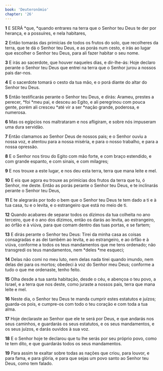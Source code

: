 ```yaml
---
book: 'Deuteronômio'
chapter: '26'
---
```


**1** E SERÁ *que, *quando entrares na terra que o Senhor teu Deus te der por herança, e a possuíres, e nela habitares,

**2** Então tomarás das primícias de todos os frutos do solo, que recolheres da terra, que te dá o Senhor teu Deus, e as porás num cesto, e irás ao lugar que escolher o Senhor teu Deus, para ali fazer habitar o seu nome.

**3** E irás ao sacerdote, que houver naqueles dias, e dir-lhe-ás: Hoje declaro perante o Senhor teu Deus que entrei na terra que o Senhor jurou a nossos pais dar-nos.

**4** E o sacerdote tomará o cesto da tua mão, e o porá diante do altar do Senhor teu Deus.

**5** Então testificarás perante o Senhor teu Deus, e dirás: Arameu, prestes a perecer, *foi *meu pai, e desceu ao Egito, e ali peregrinou com pouca gente, porém ali cresceu *até vir a ser *nação grande, poderosa, e numerosa.

**6** Mas os egípcios nos maltrataram e nos afligiram, e sobre nós impuseram uma dura servidão.

**7** Então clamamos ao Senhor Deus de nossos pais; e o Senhor ouviu a nossa voz, e atentou para a nossa miséria, e para o nosso trabalho, e para a nossa opressão.

**8** E o Senhor nos tirou do Egito com mão forte, e com braço estendido, e com grande espanto, e com sinais, e com milagres;

**9** E nos trouxe a este lugar, e nos deu esta terra, terra que mana leite e mel.

**10** E eis que agora eu trouxe as primícias dos frutos da terra que tu, ó Senhor, me deste. Então as porás perante o Senhor teu Deus, e te inclinarás perante o Senhor teu Deus,

**11** E te alegrarás por todo o bem que o Senhor teu Deus te tem dado a ti e à tua casa, tu e o levita, e o estrangeiro que está no meio de ti.

**12** Quando acabares de separar todos os dízimos da tua colheita no ano terceiro, que é o ano dos dízimos, então os darás ao levita, ao estrangeiro, ao órfão e à viúva, para que comam dentro das tuas portas, e se fartem;

**13** E dirás perante o Senhor teu Deus: Tirei da minha casa as coisas consagradas e as dei também ao levita, e ao estrangeiro, e ao órfão e à viúva, conforme a todos os teus mandamentos que me tens ordenado; não transgredi os teus mandamentos, nem *deles *me esqueci;

**14** Delas não comi no meu luto, nem delas nada tirei quando imundo, nem delas dei para os mortos; obedeci à voz do Senhor meu Deus; conforme a tudo o que me ordenaste, tenho feito.

**15** Olha desde a tua santa habitação, desde o céu, e abençoa o teu povo, a Israel, e a terra que nos deste, como juraste a nossos pais, terra que mana leite e mel.

**16** Neste dia, o Senhor teu Deus te manda cumprir estes estatutos e juízos; guarda-os pois, e cumpre-os com todo o teu coração e com toda a tua alma.

**17** Hoje declaraste ao Senhor que ele te será por Deus, e que andarás nos seus caminhos, e guardarás os seus estatutos, e os seus mandamentos, e os seus juízos, e darás ouvidos à sua voz.

**18** E o Senhor hoje te declarou que tu lhe serás por seu próprio povo, como te tem dito, e que guardarás todos os seus mandamentos.

**19** Para assim te exaltar sobre todas as nações que criou, para louvor, e para fama, e para glória, e para que sejas um povo santo ao Senhor teu Deus, como tem falado.
